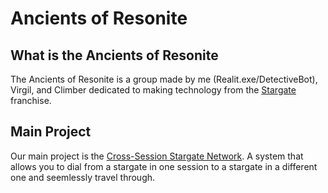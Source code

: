 # Ancients of Resonite


## What is the Ancients of Resonite

The Ancients of Resonite is a group made by me (Realit.exe/DetectiveBot), Virgil, and Climber dedicated to making technology from the [Stargate](https://en.wikipedia.org/wiki/Stargate) franchise.

## Main Project
Our main project is the [Cross-Session Stargate Network](/stargate_network). A system that allows you to dial from a stargate in one session to a stargate in a different one and seemlessly travel through.
